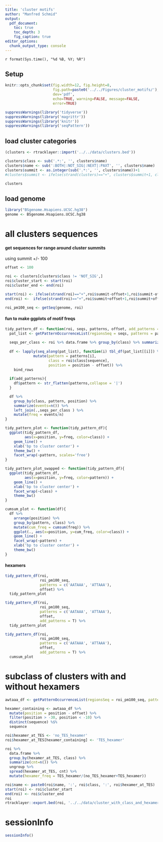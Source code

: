```yaml
---
title: 'cluster motifs'
author: "Manfred Schmid"
output: 
  pdf_document:
    toc: true 
    toc_depth: 3
    fig_caption: true
editor_options: 
  chunk_output_type: console
---
```


`r format(Sys.time(), "%d %B, %Y; %R")`

## Setup

```r
knitr::opts_chunk$set(fig.width=12, fig.height=8, 
                      fig.path=paste0('../../Figures/cluster_motifs/'), 
                      dev='pdf', 
                      echo=TRUE, warning=FALSE, message=FALSE, 
                      error=TRUE)
```

```r
suppressWarnings(library('tidyverse'))
suppressWarnings(library('magrittr'))
suppressWarnings(library('knitr'))
suppressWarnings(library('seqPattern'))
```


## load cluster categories


```r
(clusters <- rtracklayer::import('../../data/clusters.bed'))
```


```r
clusters$class <- sub('.*:', '', clusters$name)
clusters$name <- sub(':BOTH|:NOT_SIG|:NEXT|:PAXT', '', clusters$name)
clusters$summit <- as.integer(sub('.*:', '', clusters$name))+1
#clusters$summit <- ifelse(strand(clusters)=="+", clusters$summit+1, clusters$summit)

clusters
```



## load genome
```r
library("BSgenome.Hsapiens.UCSC.hg38")
genome <- BSgenome.Hsapiens.UCSC.hg38
```


# all clusters sequences

#### get sequences for range around cluster summits

using summit +/- 100

```r
offset <- 100
```


```r
roi <- clusters[clusters$class != 'NOT_SIG',]
roi$cluster_start <- start(roi)
roi$cluster_end <- end(roi)

start(roi) <- ifelse(strand(roi)=="+",roi$summit-offset+1,roi$summit-offset-1)
end(roi) <-  ifelse(strand(roi)=="+",roi$summit+offset+1,roi$summit+offset-1)
```

```r
roi_pm100_seq <- getSeq(genome, roi)
```


#### fun to make ggplots of motif freqs

```r
tidy_pattern_df <- function(roi, seqs, patterns, offset, add_patterns = FALSE) {
  pat_list <- getPatternOccurrenceList(regionsSeq = seqs, patterns = patterns)
  
  seqs_per_class <- roi %>% data.frame %>% group_by(class) %>% summarize(n= n())
  
  df <- lapply(seq_along(pat_list), function(i) tbl_df(pat_list[[i]]) %>%
             mutate(pattern = patterns[i],
                    class = roi$class[sequence],
                    position = position - offset)) %>% 
    bind_rows 
  
  if(add_patterns){
    df$pattern <- str_flatten(patterns,collapse = '|')
  }

  df %>%
    group_by(class, pattern, position) %>%
    summarize(events=n()) %>%
    left_join(.,seqs_per_class ) %>%
    mutate(freq = events/n)
}
```

```r
tidy_pattern_plot <- function(tidy_pattern_df){
  ggplot(tidy_pattern_df, 
         aes(x=position, y=freq, color=class)) + 
    geom_line() +
    xlab('bp to cluster center') + 
    theme_bw() + 
    facet_wrap(~pattern, scales='free') 
}
```

```r
tidy_pattern_plot_swapped <- function(tidy_pattern_df){
  ggplot(tidy_pattern_df, 
         aes(x=position, y=freq, color=pattern)) + 
    geom_line() +
    xlab('bp to cluster center') + 
    facet_wrap(~class) +
    theme_bw()
}
```


```r
cumsum_plot <- function(df){
  df %>%
    arrange(position) %>%
    group_by(pattern, class) %>%
    mutate(cum_freq = cumsum(freq)) %>%
    ggplot(., aes(x=position, y=cum_freq, color=class)) + 
    geom_line() + 
    facet_wrap(~pattern) +
    xlab('bp to cluster center') + 
    theme_bw()
}
```


#### hexamers
```r
tidy_pattern_df(roi, 
                roi_pm100_seq, 
                patterns = c('AATAAA', 'ATTAAA'), 
                offset) %>%
  tidy_pattern_plot
```

```r
tidy_pattern_df(roi, 
                roi_pm100_seq, 
                patterns = c('AATAAA', 'ATTAAA'), 
                offset,
                add_patterns = T) %>%
  tidy_pattern_plot
```

```r
tidy_pattern_df(roi, 
                roi_pm100_seq, 
                patterns = c('AATAAA', 'ATTAAA'), 
                offset,
                add_patterns = T) %>%
  cumsum_plot
```


# subclass of clusters with and without hexamers


```r
awtaaa_df <- getPatternOccurrenceList(regionsSeq = roi_pm100_seq, patterns = c('AATAAA', 'ATTAAA')) %>% bind_rows

```


```r
hexamer_containing <- awtaaa_df %>%
  mutate(position = position - offset) %>%
  filter(position > -30, position < -10) %>%
  distinct(sequence) %$%
  sequence
```

```r
roi$hexamer_at_TES <- 'no_TES_hexamer'
roi$hexamer_at_TES[hexamer_containing] <- 'TES_hexamer'
```

```r
roi %>%
  data.frame %>%
  group_by(hexamer_at_TES, class) %>%
  summarize(cnt=n()) %>%
  ungroup %>%
  spread(hexamer_at_TES, cnt) %>%
  mutate(hexamer_freq = TES_hexamer/(no_TES_hexamer+TES_hexamer))
```

```r
roi$name <- paste0(roi$name, ':', roi$class, ':', roi$hexamer_at_TES)
start(roi) <- roi$cluster_start
end(roi) <- roi$cluster_end
roi
rtracklayer::export.bed(roi, '../../data/cluster_with_class_and_hexameratTES.bed')
```


# sessionInfo
```r
sessionInfo()
```
